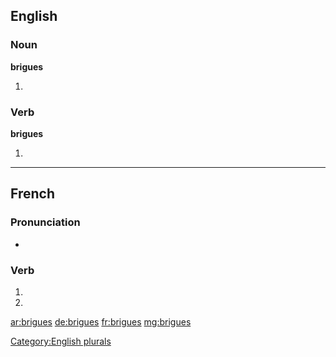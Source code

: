 {{also|brigués}}
==English==

===Noun===
'''brigues'''

# {{plural of |[[brigue]]}}

===Verb===
'''brigues'''

# {{third-person singular of|brigue}}

[[Category:English plurals]]

----

==French==

===Pronunciation===
* {{homophones|brigue|briguent}}

===Verb===
{{fr-verb-form}}

# {{conjugation of|briguer||2|s|pres|ind|lang=fr}}
# {{conjugation of|briguer||2|s|pres|sub|lang=fr}}


[[ar:brigues]]
[[de:brigues]]
[[fr:brigues]]
[[mg:brigues]]